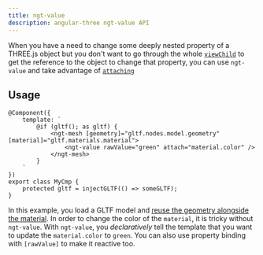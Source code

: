 ```yaml
---
title: ngt-value
description: angular-three ngt-value API
---
```


When you have a need to change some deeply nested property of a THREE.js object but you don't want to go through the whole [`viewChild`](https://angular.dev/api/core/ViewChild) to get the reference to the object to change that property, you can use `ngt-value` and take advantage of [`attaching`](./renderer)

## Usage

```angular-ts
@Component({
    template: `
        @if (gltf(); as gltf) {
            <ngt-mesh [geometry]="gltf.nodes.model.geometry" [material]="gltf.materials.material">
                <ngt-value rawValue="green" attach="material.color" />
            </ngt-mesh>
        }
    `
})
export class MyCmp {
    protected gltf = injectGLTF(() => someGLTF);
}
```

In this example, you load a GLTF model and [reuse the geometry alongside the material](/learn/advanced/performance/reusing-resources). In order to change the color of the `material`, it is tricky without `ngt-value`. With `ngt-value`, you _declaratively_ tell the template that you want to update the `material.color` to `green`. You can also use property binding with `[rawValue]` to make it reactive too.
